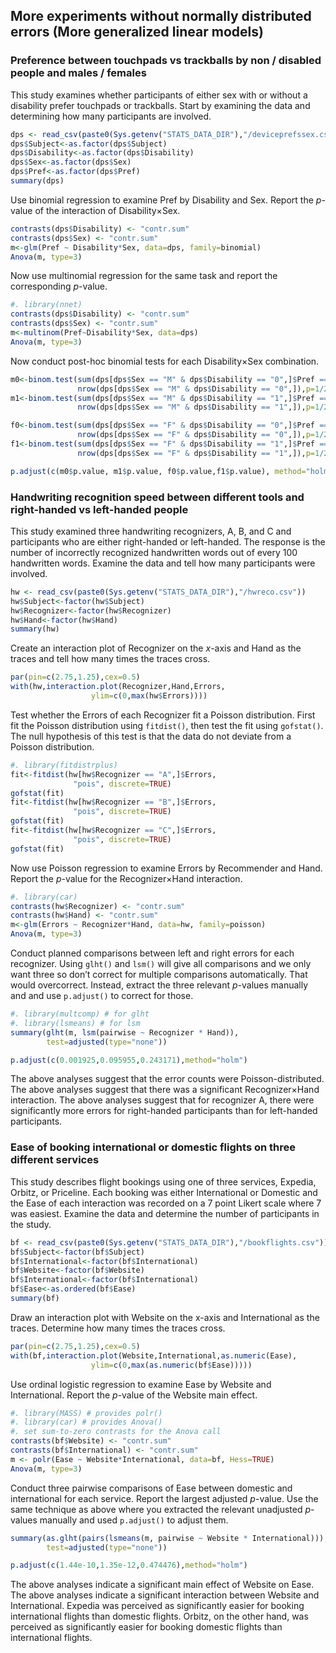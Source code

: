 
## More experiments without normally distributed errors (More generalized linear models)

### Preference between touchpads vs trackballs by non / disabled people and males / females

This study examines whether participants of either sex with or without a disability prefer touchpads or trackballs. Start by examining the data and determining how many participants are involved.

```r
dps <- read_csv(paste0(Sys.getenv("STATS_DATA_DIR"),"/deviceprefssex.csv"))
dps$Subject<-as.factor(dps$Subject)
dps$Disability<-as.factor(dps$Disability)
dps$Sex<-as.factor(dps$Sex)
dps$Pref<-as.factor(dps$Pref)
summary(dps)
```

Use binomial regression to examine Pref by Disability and Sex. Report the $p$-value of the interaction of Disability$\times$Sex.

```r
contrasts(dps$Disability) <- "contr.sum"
contrasts(dps$Sex) <- "contr.sum"
m<-glm(Pref ~ Disability*Sex, data=dps, family=binomial)
Anova(m, type=3)
```

Now use multinomial regression for the same task and report the corresponding $p$-value.

```r
#. library(nnet)
contrasts(dps$Disability) <- "contr.sum"
contrasts(dps$Sex) <- "contr.sum"
m<-multinom(Pref~Disability*Sex, data=dps)
Anova(m, type=3)
```

Now conduct post-hoc binomial tests for each Disability$\times$Sex combination.

```r
m0<-binom.test(sum(dps[dps$Sex == "M" & dps$Disability == "0",]$Pref == "touchpad"),
               nrow(dps[dps$Sex == "M" & dps$Disability == "0",]),p=1/2)
m1<-binom.test(sum(dps[dps$Sex == "M" & dps$Disability == "1",]$Pref == "touchpad"),
               nrow(dps[dps$Sex == "M" & dps$Disability == "1",]),p=1/2)

f0<-binom.test(sum(dps[dps$Sex == "F" & dps$Disability == "0",]$Pref == "touchpad"),
               nrow(dps[dps$Sex == "F" & dps$Disability == "0",]),p=1/2)
f1<-binom.test(sum(dps[dps$Sex == "F" & dps$Disability == "1",]$Pref == "touchpad"),
               nrow(dps[dps$Sex == "F" & dps$Disability == "1",]),p=1/2)

p.adjust(c(m0$p.value, m1$p.value, f0$p.value,f1$p.value), method="holm")
```

### Handwriting recognition speed between different tools and right-handed vs left-handed people

This study examined three handwriting recognizers, A, B, and C and participants who are either right-handed or left-handed. The response is the number of incorrectly recognized handwritten words out of every 100 handwritten words. Examine the data and tell how many participants were involved.

```r
hw <- read_csv(paste0(Sys.getenv("STATS_DATA_DIR"),"/hwreco.csv"))
hw$Subject<-factor(hw$Subject)
hw$Recognizer<-factor(hw$Recognizer)
hw$Hand<-factor(hw$Hand)
summary(hw)
```

Create an interaction plot of Recognizer on the $x$-axis and Hand as the traces and tell how many times the traces cross.

```r
par(pin=c(2.75,1.25),cex=0.5)
with(hw,interaction.plot(Recognizer,Hand,Errors,
			      ylim=c(0,max(hw$Errors))))
```

Test whether the Errors of each Recognizer fit a Poisson distribution. First fit the Poisson distribution using `fitdist()`, then test the fit using `gofstat()`. The null hypothesis of this test is that the data do not deviate from a Poisson distribution.

```r
#. library(fitdistrplus)
fit<-fitdist(hw[hw$Recognizer == "A",]$Errors,
              "pois", discrete=TRUE)
gofstat(fit)
fit<-fitdist(hw[hw$Recognizer == "B",]$Errors,
              "pois", discrete=TRUE)
gofstat(fit)
fit<-fitdist(hw[hw$Recognizer == "C",]$Errors,
              "pois", discrete=TRUE)
gofstat(fit)
```

Now use Poisson regression to examine Errors by Recommender and Hand. Report the $p$-value for the Recognizer$\times$Hand interaction.

```r
#. library(car)
contrasts(hw$Recognizer) <- "contr.sum"
contrasts(hw$Hand) <- "contr.sum"
m<-glm(Errors ~ Recognizer*Hand, data=hw, family=poisson)
Anova(m, type=3)
```

Conduct planned comparisons between left and right errors for each recognizer. Using `glht()` and `lsm()` will give all comparisons and we only want three so don't correct for multiple comparisons automatically. That would overcorrect. Instead, extract the three relevant $p$-values manually and and use `p.adjust()` to correct for those.

```r
#. library(multcomp) # for glht
#. library(lsmeans) # for lsm
summary(glht(m, lsm(pairwise ~ Recognizer * Hand)),
        test=adjusted(type="none"))

p.adjust(c(0.001925,0.095955,0.243171),method="holm")
```

The above analyses suggest that the error counts were Poisson-distributed.
The above analyses suggest that there was a significant Recognizer$\times$Hand interaction.
The above analyses suggest that for recognizer A, there were significantly more errors for right-handed participants than for left-handed participants.

### Ease of booking international or domestic flights on three different services

This study describes flight bookings using one of three services, Expedia, Orbitz, or Priceline. Each booking was either International or Domestic and the Ease of each interaction was recorded on a 7 point Likert scale where 7 was easiest. Examine the data and determine the number of participants in the study.

```r
bf <- read_csv(paste0(Sys.getenv("STATS_DATA_DIR"),"/bookflights.csv"))
bf$Subject<-factor(bf$Subject)
bf$International<-factor(bf$International)
bf$Website<-factor(bf$Website)
bf$International<-factor(bf$International)
bf$Ease<-as.ordered(bf$Ease)
summary(bf)
```

Draw an interaction plot with Website on the x-axis and International as the traces. Determine how many times the traces cross.

```r
par(pin=c(2.75,1.25),cex=0.5)
with(bf,interaction.plot(Website,International,as.numeric(Ease),
			      ylim=c(0,max(as.numeric(bf$Ease)))))
```

Use ordinal logistic regression to examine Ease by Website and International. Report the $p$-value of the Website main effect.

```r
#. library(MASS) # provides polr()
#. library(car) # provides Anova()
#. set sum-to-zero contrasts for the Anova call
contrasts(bf$Website) <- "contr.sum"
contrasts(bf$International) <- "contr.sum"
m <- polr(Ease ~ Website*International, data=bf, Hess=TRUE)
Anova(m, type=3)
```

Conduct three pairwise comparisons of Ease between domestic and international for each service. Report the largest adjusted $p$-value. Use the same technique as above where you extracted the relevant unadjusted $p$-values manually and used `p.adjust()` to adjust them.

```r
summary(as.glht(pairs(lsmeans(m, pairwise ~ Website * International))),
        test=adjusted(type="none"))

p.adjust(c(1.44e-10,1.35e-12,0.474476),method="holm")
```

The above analyses indicate a significant main effect of Website on Ease.
The above analyses indicate a significant interaction between Website and International.
Expedia was perceived as significantly easier for booking international flights than domestic flights.
Orbitz, on the other hand, was perceived as significantly easier for booking domestic flights than international flights.

